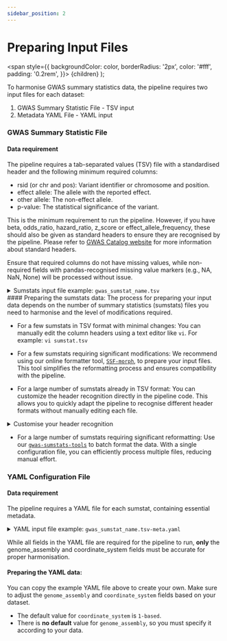 ```yaml
---
sidebar_position: 2
---
```

# Preparing Input Files

  <span
    style={{
      backgroundColor: color,
      borderRadius: '2px',
      color: '#fff',
      padding: '0.2rem',
    }}>
    {children}
  </span>
);

To harmonise GWAS summary statistics data, the pipeline requires two input files for each dataset:

1. GWAS Summary Statistic File - TSV input
2. Metadata YAML File - YAML input

### GWAS Summary Statistic File
####  Data requirement
The pipeline requires a tab-separated values (TSV) file with a standardised header and the following minimum required columns:

* rsid (or chr and pos): Variant identifier or chromosome and position.
* effect allele: The allele with the reported effect.
* other allele: The non-effect allele.
* p-value: The statistical significance of the variant.

This is the minimum requirement to run the pipeline. However, if you have beta, odds_ratio, hazard_ratio, z_score or effect_allele_frequency, these should also be given as standard headers to ensure they are recognised by the pipeline. Please refer to [GWAS Catalog website](https://www.ebi.ac.uk/gwas/docs/summary-statistics-format) for more information about standard headers.

Ensure that required columns do not have missing values, while non-required fields with pandas-recognised missing value markers (e.g., NA, NaN, None) will be processed without issue.

<details>
    <summary>Sumstats input file example: <code>gwas_sumstat_name.tsv</code></summary>
    ```tsv
    chromosome  base_pair_location  effect_allele  other_allele  p_value  rsid         
    1           693730              A              G             0.1      NA           
    1           935393              GCCACGGG       G             0.1      NA           
    1           935474              CGC            C             0.1      rs1014128468 
    22          16052961            T              C             0.77     NA           
    ```
</details>
#### Preparing the sumstats data:
The process for preparing your input data depends on the number of summary statistics (sumstats) files you need to harmonise and the level of modifications required.

* For a few sumstats in TSV format with minimal changes: You can manually edit the column headers using a text editor like `vi`. For example: `vi sumstat.tsv`

* For a few sumstats requiring significant modifications: We recommend using our online formatter tool, [`SSF-morph`](https://ebispot.github.io/gwas-sumstats-tools-ssf-morph/), to prepare your input files. This tool simplifies the reformatting process and ensures compatibility with the pipeline.

* For a large number of sumstats already in TSV format: You can customize the header recognition directly in the pipeline code. This allows you to quickly adapt the pipeline to recognise different header formats without manually editing each file.

<details>
    <summary>Customise your header recognition</summary>
    ``` python title="./bin/common_constants.py"
    CHR_DSET = 'chromosome' # Replace 'chromosome' with your header for chromosome
    BP_DSET = 'base_pair_location' # Replace 'base_pair_location' with your header for base pair location
    EFFECT_DSET = 'effect_allele' # Replace 'effect_allele' with your header for effect allele
    OTHER_DSET = 'other_allele' # Replace 'other_allele' with your header for other allele
    PVAL_DSET = 'p_value' # Replace 'p_value' with your header for p value
    ```
</details>

* For a large number of sumstats requiring significant reformatting: Use our  [`gwas-sumstats-tools`](https://github.com/EBISPOT/gwas-sumstats-tools) to batch format the data. With a single configuration file, you can efficiently process multiple files, reducing manual effort.

### YAML Configuration File

#### Data requirement
The pipeline requires a YAML file for each sumstat, containing essential metadata. 

<details>
    <summary>YAML input file example: <code>gwas_sumstat_name.tsv-meta.yaml</code></summary>
    ```YAML
    # Study meta-data
    date_metadata_last_modified: 2023-02-09
    
    # Genotyping Information
    genome_assembly: GRCh37
    coordinate_system: 1-based
    
    # Summary Statistic information
    data_file_name: gwas_sumstat_name.tsv
    file_type: GWAS-SSF v0.1
    data_file_md5sum: 32ce41c3dca4cd9f463a0ce7351966fd
    
    # Harmonization status
    is_harmonised: false
    is_sorted: false
    ```
</details>

While all fields in the YAML file are required for the pipeline to run, **only** the <Highlight color="#25c2a0"> genome_assembly</Highlight> and <Highlight color="#25c2a0">coordinate_system</Highlight> fields must be accurate for proper harmonisation.

#### Preparing the YAML data:
You can copy the example YAML file above to create your own. Make sure to adjust the `genome_assembly` and `coordinate_system` fields based on your dataset.
* The default value for `coordinate_system` is `1-based`.
* There is **no default** value for `genome_assembly`, so you must specify it according to your data.
